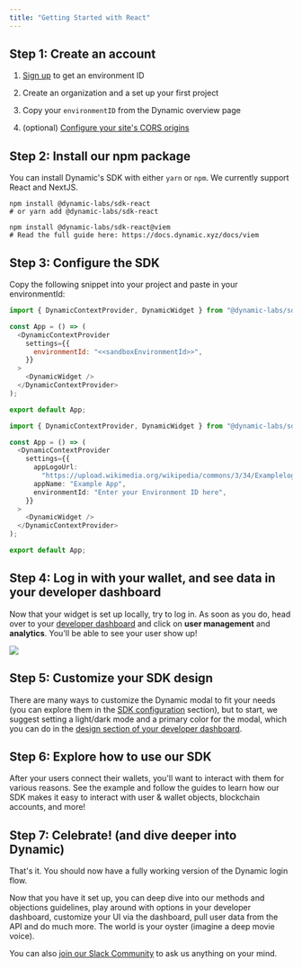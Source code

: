 ```yaml
---
title: "Getting Started with React"
---
```


## Step 1: Create an account

1. [Sign up](https://app.dynamic.xyz) to get an environment ID

2. Create an organization and a set up your first project

3. Copy your `environmentID` from the Dynamic overview page

4. (optional) [Configure your site's CORS origins](/developer-dashboard/settings/security)

## Step 2: Install our npm package

You can install Dynamic's SDK with either `yarn` or `npm`. We currently support React and NextJS.

<CodeGroup>

```shell Ethers
npm install @dynamic-labs/sdk-react
# or yarn add @dynamic-labs/sdk-react
```

```shell viem (alpha)
npm install @dynamic-labs/sdk-react@viem
# Read the full guide here: https://docs.dynamic.xyz/docs/viem
```

</CodeGroup>

## Step 3: Configure the SDK

Copy the following snippet into your project and paste in your environmentId:

<CodeGroup>

```javascript
import { DynamicContextProvider, DynamicWidget } from "@dynamic-labs/sdk-react";

const App = () => (
  <DynamicContextProvider
    settings={{
      environmentId: "<<sandboxEnvironmentId>>",
    }}
  >
    <DynamicWidget />
  </DynamicContextProvider>
);

export default App;
```

```typescript
import { DynamicContextProvider, DynamicWidget } from "@dynamic-labs/sdk-react";

const App = () => (
  <DynamicContextProvider
    settings={{
      appLogoUrl:
        "https://upload.wikimedia.org/wikipedia/commons/3/34/Examplelogo.svg",
      appName: "Example App",
      environmentId: "Enter your Environment ID here",
    }}
  >
    <DynamicWidget />
  </DynamicContextProvider>
);

export default App;
```

</CodeGroup>

## Step 4: Log in with your wallet, and see data in your developer dashboard

Now that your widget is set up locally, try to log in. As soon as you do, head over to your [developer dashboard](https://app.dynamic.xyz/) and click on **user management** and **analytics**. You'll be able to see your user show up!

![](https://files.readme.io/268b5a1-user_management.png)

## Step 5: Customize your SDK design

There are many ways to customize the Dynamic modal to fit your needs (you can explore them in the [SDK configuration](https://docs.dynamic.xyz/docs/connect-and-sign) section), but to start, we suggest setting a light/dark mode and a primary color for the modal, which you can do in the [design section of your developer dashboard](https://app.dynamic.xyz/dashboard/design/modal).

## Step 6: Explore how to use our SDK

After your users connect their wallets, you'll want to interact with them for various reasons. See the example and follow the guides to learn how our SDK makes it easy to interact with user & wallet objects, blockchain accounts, and more!

## Step 7: Celebrate! (and dive deeper into Dynamic)

That's it. You should now have a fully working version of the Dynamic login flow.

Now that you have it set up, you can deep dive into our methods and objections guidelines, play around with options in your developer dashboard, customize your UI via the dashboard, pull user data from the API and do much more. The world is your oyster (imagine a deep movie voice).

You can also [join our Slack Community](https://www.dynamic.xyz/slack) to ask us anything on your mind.
